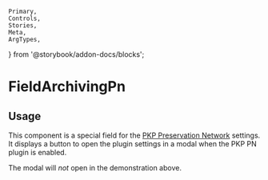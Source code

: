 	Primary,
	Controls,
	Stories,
	Meta,
	ArgTypes,
} from '@storybook/addon-docs/blocks';


<Meta of={FieldArchivingPnStories} />

# FieldArchivingPn

## Usage

This component is a special field for the [PKP Preservation Network](https://pkp.sfu.ca/pkp-pn/) settings. It displays a button to open the plugin settings in a modal when the PKP PN plugin is enabled.

The modal will _not_ open in the demonstration above.

<Primary />
<Controls />
